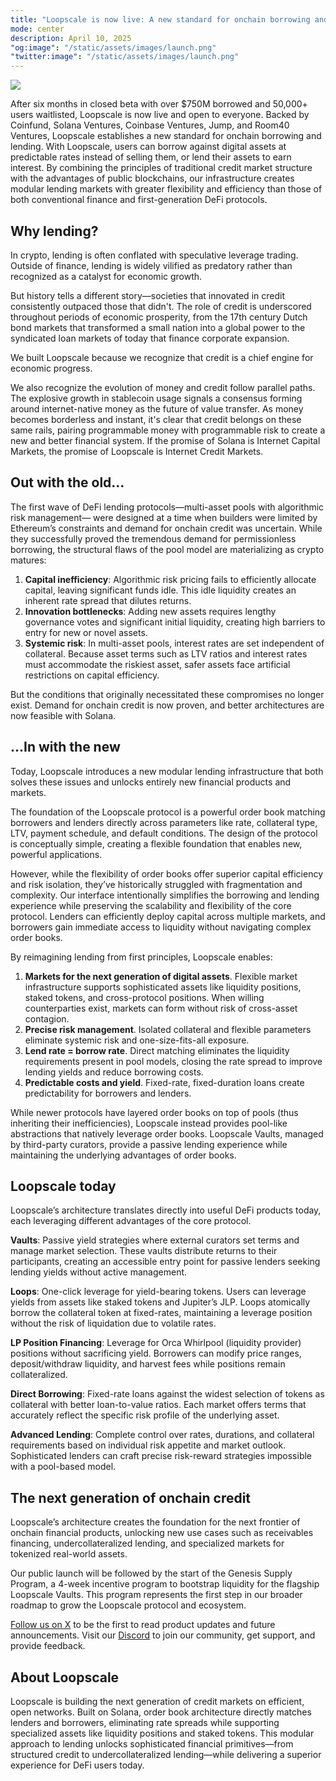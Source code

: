 ```yaml
---
title: "Loopscale is now live: A new standard for onchain borrowing and lending"
mode: center
description: April 10, 2025
"og:image": "/static/assets/images/launch.png"
"twitter:image": "/static/assets/images/launch.png"
---
```


![](/static/assets/images/launch.png)

After six months in closed beta with over $750M borrowed and 50,000+ users waitlisted, Loopscale is now live and open to everyone. Backed by Coinfund, Solana Ventures, Coinbase Ventures, Jump, and Room40 Ventures, Loopscale establishes a new standard for onchain borrowing and lending.
With Loopscale, users can borrow against digital assets at predictable rates instead of selling them, or lend their assets to earn interest. By combining the principles of traditional credit market structure with the advantages of public blockchains, our infrastructure creates modular lending markets with greater flexibility and efficiency than those of both conventional finance and first-generation DeFi protocols.

## Why lending?

In crypto, lending is often conflated with speculative leverage trading. Outside of finance, lending is widely vilified as predatory rather than recognized as a catalyst for economic growth.

But history tells a different story—societies that innovated in credit consistently outpaced those that didn't. The role of credit is underscored throughout periods of economic prosperity, from the 17th century Dutch bond markets that transformed a small nation into a global power to the syndicated loan markets of today that finance corporate expansion.

We built Loopscale because we recognize that credit is a chief engine for economic progress.

We also recognize the evolution of money and credit follow parallel paths. The explosive growth in stablecoin usage signals a consensus forming around internet-native money as the future of value transfer. As money becomes borderless and instant, it's clear that credit belongs on these same rails, pairing programmable money with programmable risk to create a new and better financial system. If the promise of Solana is Internet Capital Markets, the promise of Loopscale is Internet Credit Markets.

## Out with the old…

The first wave of DeFi lending protocols—multi-asset pools with algorithmic risk management— were designed at a time when builders were limited by Ethereum’s constraints and demand for onchain credit was uncertain. While they successfully proved the tremendous demand for permissionless borrowing, the structural flaws of the pool model are materializing as crypto matures:

1. **Capital inefficiency**: Algorithmic risk pricing fails to efficiently allocate capital, leaving significant funds idle. This idle liquidity creates an inherent rate spread that dilutes returns.
2. **Innovation bottlenecks**: Adding new assets requires lengthy governance votes and significant initial liquidity, creating high barriers to entry for new or novel assets.
3. **Systemic risk**: In multi-asset pools, interest rates are set independent of collateral. Because asset terms such as LTV ratios and interest rates must accommodate the riskiest asset, safer assets face artificial restrictions on capital efficiency.

But the conditions that originally necessitated these compromises no longer exist. Demand for onchain credit is now proven, and better architectures are now feasible with Solana.

## …In with the new

Today, Loopscale introduces a new modular lending infrastructure that both solves these issues and unlocks entirely new financial products and markets.

The foundation of the Loopscale protocol is a powerful order book matching borrowers and lenders directly across parameters like rate, collateral type, LTV, payment schedule, and default conditions. The design of the protocol is conceptually simple, creating a flexible foundation that enables new, powerful applications.

However, while the flexibility of order books offer superior capital efficiency and risk isolation, they’ve historically struggled with fragmentation and complexity. Our interface intentionally simplifies the borrowing and lending experience while preserving the scalability and flexibility of the core protocol. Lenders can efficiently deploy capital across multiple markets, and borrowers gain immediate access to liquidity without navigating complex order books.

By reimagining lending from first principles, Loopscale enables:

1. **Markets for the next generation of digital assets**. Flexible market infrastructure supports sophisticated assets like liquidity positions, staked tokens, and cross-protocol positions. When willing counterparties exist, markets can form without risk of cross-asset contagion.
2. **Precise risk management**. Isolated collateral and flexible parameters eliminate systemic risk and one-size-fits-all exposure.
3. **Lend rate = borrow rate**. Direct matching eliminates the liquidity requirements present in pool models, closing the rate spread to improve lending yields and reduce borrowing costs.
4. **Predictable costs and yield**. Fixed-rate, fixed-duration loans create predictability for borrowers and lenders.

While newer protocols have layered order books on top of pools (thus inheriting their inefficiencies), Loopscale instead provides pool-like abstractions that natively leverage order books. Loopscale Vaults, managed by third-party curators, provide a passive lending experience while maintaining the underlying advantages of order books.

## Loopscale today

Loopscale’s architecture translates directly into useful DeFi products today, each leveraging different advantages of the core protocol.

**Vaults**: Passive yield strategies where external curators set terms and manage market selection. These vaults distribute returns to their participants, creating an accessible entry point for passive lenders seeking lending yields without active management.

**Loops**: One-click leverage for yield-bearing tokens. Users can leverage yields from assets like staked tokens and Jupiter’s JLP. Loops atomically borrow the collateral token at fixed-rates, maintaining a leverage position without the risk of liquidation due to volatile rates.

**LP Position Financing**: Leverage for Orca Whirlpool (liquidity provider) positions without sacrificing yield. Borrowers can modify price ranges, deposit/withdraw liquidity, and harvest fees while positions remain collateralized.

**Direct Borrowing**: Fixed-rate loans against the widest selection of tokens as collateral with better loan-to-value ratios. Each market offers terms that accurately reflect the specific risk profile of the underlying asset.

**Advanced Lending**: Complete control over rates, durations, and collateral requirements based on individual risk appetite and market outlook. Sophisticated lenders can craft precise risk-reward strategies impossible with a pool-based model.

## The next generation of onchain credit

Loopscale’s architecture creates the foundation for the next frontier of onchain financial products, unlocking new use cases such as receivables financing, undercollateralized lending, and specialized markets for tokenized real-world assets.

Our public launch will be followed by the start of the Genesis Supply Program, a 4-week incentive program to bootstrap liquidity for the flagship Loopscale Vaults. This program represents the first step in our broader roadmap to grow the Loopscale protocol and ecosystem.

[Follow us on X](https://x.com/loopscalelabs) to be the first to read product updates and future announcements. Visit our [Discord](https://discord.com/invite/A9xnqqzACF) to join our community, get support, and provide feedback.

## About Loopscale

Loopscale is building the next generation of credit markets on efficient, open networks. Built on Solana, order book architecture directly matches lenders and borrowers, eliminating rate spreads while supporting specialized assets like liquidity positions and staked tokens. This modular approach to lending unlocks sophisticated financial primitives—from structured credit to undercollateralized lending—while delivering a superior experience for DeFi users today.
